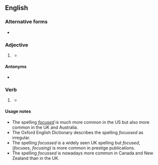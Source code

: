 ==English==

===Alternative forms===
* {{l|en|focused}}

===Adjective===
{{en-adj}}

# {{lb|en|British}} {{alternative spelling of|en|focused}}
#* {{quote-journal|en|year=1961|month=February|title=Talking of Trains: Collision at Newcastle|journal=Trains Illustrated|page=76|text=When first sighted on the curve, outside the '''focussed''' beam, the signal aspects were faint and difficult to identify in a confused background.}}

====Antonyms====
* {{l|en|unfocussed}}

===Verb===
{{head|en|verb form}}

# {{lb|en|British}} {{en-past of|focus}}
#* {{quote-journal|en|year=1964|month=November|title=LMR under fire in the NW|journal=Modern Railways|page=355|text=Criticism '''focussed''' particularly on the services to and from Blackpool.}}

====Usage notes====
* The spelling ''[[focused]]'' is much more common in the US but also more common in the UK and Australia.
* The Oxford English Dictionary describes the spelling ''focussed'' as irregular.
* The spelling ''focussed'' is a widely seen UK spelling but ''focused'', (''focuses'', ''focusing'') is more common in prestige publications.
* The spelling ''focussed'' is nowadays more common in Canada and New Zealand than in the UK.
